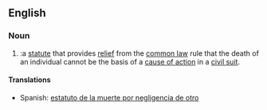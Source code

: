 {{also|survival statute}}
==English==

===Noun===
{{en-noun|sg=[[wrongful]] [[death]] [[statute]]}}

# {{legal}}:a [[statute]] that provides [[relief]] from the [[common law]] rule that the death of an individual cannot be the basis of a [[cause of action]] in a [[civil suit]].

====Translations====
*Spanish: [[estatuto de la muerte por negligencia de otro]] {{m}}